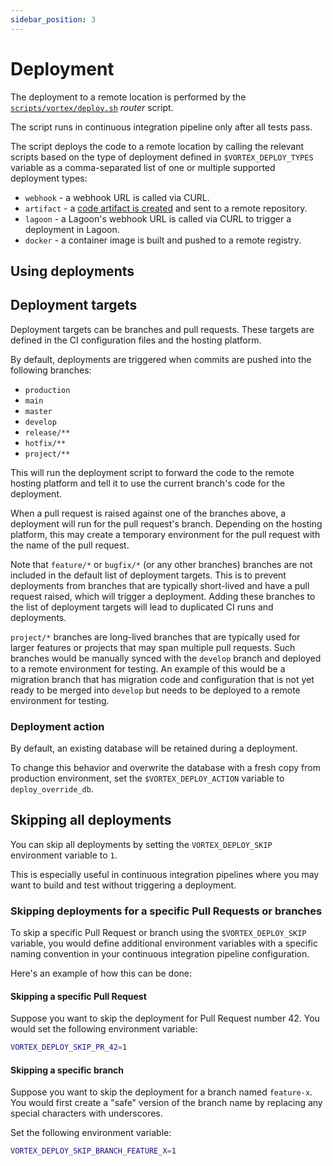 ```yaml
---
sidebar_position: 3
---
```


# Deployment

The deployment to a remote location is performed by the
[`scripts/vortex/deploy.sh`](https://github.com/drevops/vortex/blob/develop/scripts/vortex/deploy.sh) _router_
script.

The script runs in continuous integration pipeline only after all tests pass.

The script deploys the  code to a remote location by calling the
relevant scripts based on the type of deployment defined in `$VORTEX_DEPLOY_TYPES`
variable as a comma-separated list of one or multiple supported deployment types:

- `webhook` - a webhook URL is called via CURL.
- `artifact` - a [code artifact is created](/docs/tools/git-artifact) and sent to a remote repository.
- `lagoon` - a Lagoon's webhook URL is called via CURL to trigger a deployment in
  Lagoon.
- `docker` - a container image is built and pushed to a remote registry.

## Using deployments

## Deployment targets

Deployment targets can be branches and pull requests. These targets are defined
in the CI configuration files and the hosting platform.

By default, deployments are triggered when commits are pushed into the following
branches:

- `production`
- `main`
- `master`
- `develop`
- `release/**`
- `hotfix/**`
- `project/**`

This will run the deployment script to forward the code to the remote hosting
platform and tell it to use the current branch's code for the deployment.

When a pull request is raised against one of the branches above, a deployment
will run for the pull request's branch. Depending on the hosting platform, this
may create a temporary environment for the pull request with the name of the
pull request.

Note that `feature/*` or `bugfix/*` (or any other branches) branches are not
included in the default list of deployment targets. This is to prevent
deployments from branches that are typically short-lived and have a pull
request raised, which will trigger a deployment. Adding these branches to the
list of deployment targets will lead to duplicated CI runs and deployments.

`project/*` branches are long-lived branches that are typically used for
larger features or projects that may span multiple pull requests. Such branches
would be manually synced with the `develop` branch and deployed to a remote
environment for testing. An example of this would be a migration branch that
has migration code and configuration that is not yet ready to be merged into
`develop` but needs to be deployed to a remote environment for testing.

### Deployment action

By default, an existing database will be retained during a deployment.

To change this behavior and overwrite the database with a fresh copy from
production environment, set the `$VORTEX_DEPLOY_ACTION` variable to
`deploy_override_db`.

## Skipping all deployments

You can skip all deployments by setting the `VORTEX_DEPLOY_SKIP` environment
variable to `1`.

This is especially useful in continuous integration pipelines where you may want to build and test
without triggering a deployment.

### Skipping deployments for a specific Pull Requests or branches

To skip a specific Pull Request or branch using the `$VORTEX_DEPLOY_SKIP`
variable, you would define additional environment variables with a specific
naming convention in your continuous integration pipeline configuration.

Here's an example of how this can be done:

#### Skipping a specific Pull Request

   Suppose you want to skip the deployment for Pull Request number 42. You would
   set the following environment variable:

   ```bash
   VORTEX_DEPLOY_SKIP_PR_42=1
   ```

#### Skipping a specific branch

   Suppose you want to skip the deployment for a branch named `feature-x`. You
   would first create a "safe" version of the branch name by replacing any
   special characters with underscores.

   Set the following environment variable:

   ```bash
   VORTEX_DEPLOY_SKIP_BRANCH_FEATURE_X=1
   ```
